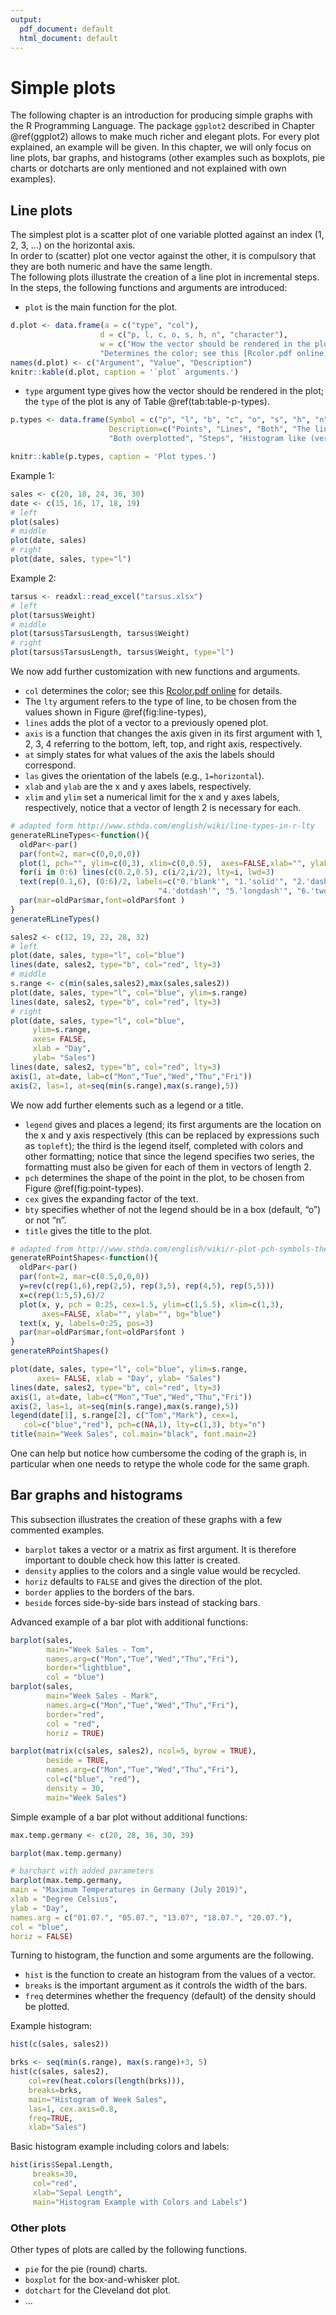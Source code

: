 ```yaml
---
output:
  pdf_document: default
  html_document: default
---
```

# Simple plots {#splots}

The following chapter is an introduction for producing simple graphs with the R Programming Language. The package `ggplot2` described in Chapter \@ref(ggplot2) allows to make much richer and elegant plots. For every plot explained, an example will be given. In this chapter, we will only focus on line plots, bar graphs, and histograms (other examples such as boxplots, pie charts or dotcharts are only mentioned and not explained with own examples).

## Line plots

The simplest plot is a scatter plot of one variable plotted against an index (1, 2, 3, ...) on the horizontal axis.  
In order to (scatter) plot one vector against the other, it is compulsory that they are both numeric and have the same length.  
The following plots illustrate the creation of a line plot in incremental steps. In the steps, the following functions and arguments are introduced:  

- `plot` is the main function for the plot.


```r

d.plot <- data.frame(a = c("type", "col"),
                    d = c("p, l, c, o, s, h, n", "character"),
                    w = c("How the vector should be rendered in the plot in the plot",
                    "Determines the color; see this [Rcolor.pdf online](http://www.stat.columbia.edu/~tzheng/files/Rcolor.pdf) for details.") )
names(d.plot) <- c("Argument", "Value", "Description")
knitr::kable(d.plot, caption = '`plot` arguments.')                    
```

- `type` argument type gives how the vector should be rendered in the plot; the `type` of the plot is any of Table \@ref(tab:table-p-types). 


```r
p.types <- data.frame(Symbol = c("p", "l", "b", "c", "o", "s", "h", "n"),
                      Description=c("Points", "Lines", "Both", "The lines part alone of b", 
                      "Both overplotted", "Steps", "Histogram like (vertical lines)", "No plotting"))

knitr::kable(p.types, caption = 'Plot types.')
```
  
Example 1:

```r
sales <- c(20, 18, 24, 36, 30)
date <- c(15, 16, 17, 18, 19)
# left
plot(sales)
# middle
plot(date, sales)
# right
plot(date, sales, type="l")
```

Example 2:

```r
tarsus <- readxl::read_excel("tarsus.xlsx")
# left
plot(tarsus$Weight)
# middle
plot(tarsus$TarsusLength, tarsus$Weight)
# right
plot(tarsus$TarsusLength, tarsus$Weight, type="l")
```

We now add further customization with new functions and arguments.  

- `col` determines the color; see this [Rcolor.pdf online](http://www.stat.columbia.edu/~tzheng/files/Rcolor.pdf) for details.
- The `lty` argument refers to the type of line, to be chosen from the values shown in Figure \@ref(fig:line-types),
- `lines` adds the plot of a vector to a previously opened plot.
- `axis` is a function that changes the axis given in its first argument with 1, 2, 3, 4 referring to the bottom, left, top, and right axis, respectively.
- `at` simply states for what values of the axis the labels should correspond.
- `las` gives the orientation of the labels (e.g., `1=horizontal`).
- `xlab` and `ylab` are the x and y axes labels, respectively.
- `xlim` and `ylim` set a numerical limit for the x and y axes labels, respectively, notice that a vector of length 2 is necessary for each.


```r
# adapted form http://www.sthda.com/english/wiki/line-types-in-r-lty
generateRLineTypes<-function(){
  oldPar<-par()
  par(font=2, mar=c(0,0,0,0))
  plot(1, pch="", ylim=c(0,3), xlim=c(0,0.5),  axes=FALSE,xlab="", ylab="")
  for(i in 0:6) lines(c(0.2,0.5), c(i/2,i/2), lty=i, lwd=3)
  text(rep(0.1,6), (0:6)/2, labels=c("0.'blank'", "1.'solid'", "2.'dashed'", "3.'dotted'",
                                 "4.'dotdash'", "5.'longdash'", "6.'twodash'"))
  par(mar=oldPar$mar,font=oldPar$font )
}
generateRLineTypes()
```



```r
sales2 <- c(12, 19, 22, 28, 32) 
# left
plot(date, sales, type="l", col="blue")
lines(date, sales2, type="b", col="red", lty=3)
# middle
s.range <- c(min(sales,sales2),max(sales,sales2))
plot(date, sales, type="l", col="blue", ylim=s.range)
lines(date, sales2, type="b", col="red", lty=3)
# right
plot(date, sales, type="l", col="blue",
     ylim=s.range,
     axes= FALSE, 
     xlab = "Day",
     ylab= "Sales")
lines(date, sales2, type="b", col="red", lty=3)
axis(1, at=date, lab=c("Mon","Tue","Wed","Thu","Fri"))
axis(2, las=1, at=seq(min(s.range),max(s.range),5)) 
```



We now add further elements such as a legend or a title.

- `legend` gives and places a legend; its first arguments are the location on the x and y axis respectively (this can be replaced by expressions such as `topleft`); the third is the legend itself, completed with colors and other formatting; notice that since the legend specifies two series, the formatting must also be given for each of them in vectors of length 2.
- `pch` determines the shape of the point in the plot, to be chosen from Figure \@ref(fig:point-types).
- `cex` gives the expanding factor of the text.
- `bty` specifies whether of not the legend should be in a box (default, "o") or not "n".
- `title` gives the title to the plot.


```r
# adapted from http://www.sthda.com/english/wiki/r-plot-pch-symbols-the-different-point-shapes-available-in-r
generateRPointShapes<-function(){
  oldPar<-par()
  par(font=2, mar=c(0.5,0,0,0))
  y=rev(c(rep(1,6),rep(2,5), rep(3,5), rep(4,5), rep(5,5)))
  x=c(rep(1:5,5),6)/2
  plot(x, y, pch = 0:25, cex=1.5, ylim=c(1,5.5), xlim=c(1,3), 
       axes=FALSE, xlab="", ylab="", bg="blue")
  text(x, y, labels=0:25, pos=3)
  par(mar=oldPar$mar,font=oldPar$font )
}
generateRPointShapes()
```



```r
plot(date, sales, type="l", col="blue", ylim=s.range,
      axes= FALSE, xlab = "Day", ylab= "Sales")
lines(date, sales2, type="b", col="red", lty=3)
axis(1, at=date, lab=c("Mon","Tue","Wed","Thu","Fri"))
axis(2, las=1, at=seq(min(s.range),max(s.range),5)) 
legend(date[1], s.range[2], c("Tom","Mark"), cex=1, 
   col=c("blue","red"), pch=c(NA,1), lty=c(1,3), bty="n")
title(main="Week Sales", col.main="black", font.main=2)
```


One can help but notice how cumbersome the coding of the graph is, in particular when one needs to retype the whole code for the same graph.



## Bar graphs and histograms


This subsection illustrates the creation of these graphs with a few commented examples.

- `barplot` takes a vector or a matrix as first argument. It is therefore important to double check how this latter is created.
- `density` applies to the colors and a single value would be recycled.
- `horiz` defaults to `FALSE` and gives the direction of the plot.
- `border` applies to the borders of the bars.
- `beside` forces side-by-side bars instead of stacking bars.

Advanced example of a bar plot with additional functions:

```r
barplot(sales,
        main="Week Sales - Tom",
        names.arg=c("Mon","Tue","Wed","Thu","Fri"),
        border="lightblue",
        col = "blue")
barplot(sales,
        main="Week Sales - Mark",
        names.arg=c("Mon","Tue","Wed","Thu","Fri"),
        border="red",
        col = "red",
        horiz = TRUE)

barplot(matrix(c(sales, sales2), ncol=5, byrow = TRUE),
        beside = TRUE,
        names.arg=c("Mon","Tue","Wed","Thu","Fri"),
        col=c("blue", "red"),
        density = 30, 
        main="Week Sales")
```

Simple example of a bar plot without additional functions:

```r
max.temp.germany <- c(20, 28, 36, 30, 39)

barplot(max.temp.germany)
```

```r
# barchart with added parameters
barplot(max.temp.germany,
main = "Maximum Temperatures in Germany (July 2019)",
xlab = "Degree Celsius",
ylab = "Day",
names.arg = c("01.07.", "05.07.", "13.07", "18.07.", "20.07."),
col = "blue",
horiz = FALSE)
```

Turning to histogram, the function and some arguments are the following.

- `hist` is the function to create an histogram from the values of a vector.
- `breaks` is the important argument as it controls the width of the bars.
- `freq` determines whether the frequency (default) of the density should be plotted.

Example histogram:

```r
hist(c(sales, sales2))

brks <- seq(min(s.range), max(s.range)+3, 5)
hist(c(sales, sales2),
    col=rev(heat.colors(length(brks))),
    breaks=brks,
    main="Histogram of Week Sales",
    las=1, cex.axis=0.8,
    freq=TRUE,
    xlab="Sales")

```

Basic histogram example including colors and labels:

```r
hist(iris$Sepal.Length, 
     breaks=30, 
     col="red", 
     xlab="Sepal Length", 
     main="Histogram Example with Colors and Labels")
```

### Other plots

Other types of plots are called by the following functions.

- `pie` for the pie (round) charts.
- `boxplot` for the box-and-whisker plot.
- `dotchart` for the Cleveland dot plot.
- ...